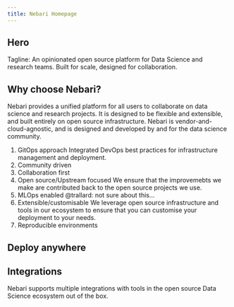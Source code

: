 ```yaml
---
title: Nebari Homepage
---
```


<!-- Copy for Nebari Landing page. See Firma file: https://www.figma.com/file/ccOw2sxgjpEUjrOgKqVXRq/Nebari-website?node-id=809%3A3439 -->

## Hero

Tagline: An opinionated open source platform for Data Science and research teams. Built for scale, designed for collaboration.

## Why choose Nebari?

Nebari provides a unified platform for all users to collaborate on data science and research projects.
It is designed to be flexible and extensible, and built entirely on open source infrastructure.
Nebari is vendor-and-cloud-agnostic, and is designed and developed by and for the data science community.

<!-- Need to highlight 6 features -->
<!-- Added here left-to-right, top-to-bottom -->

1. GitOps approach
   Integrated DevOps best practices for infrastructure management and deployment.
1. Community driven
1. Collaboration first
1. Open source/Upstream focused
   We ensure that the improvemebts we make are contributed back to the open source projects we use.
1. MLOps enabled
   @trallard: not sure about this...
1. Extensible/customisable
   We leverage open source infrastructure and tools in our ecosystem to ensure that you can customise your deployment to your needs.
1. Reproducible environments

## Deploy anywhere

## Integrations

Nebari supports multiple integrations with tools
in the open source Data Science ecosystem out of the box.
